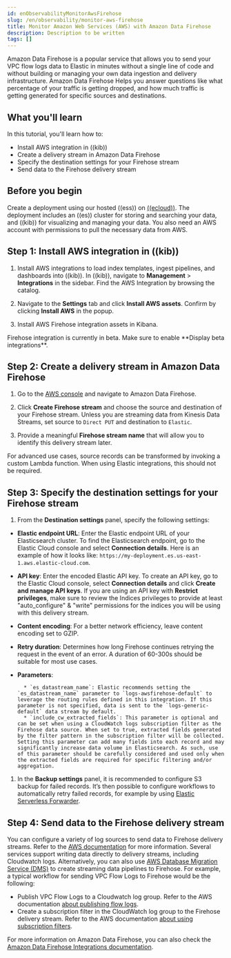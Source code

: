 ```yaml
---
id: enObservabilityMonitorAwsFirehose
slug: /en/observability/monitor-aws-firehose
title: Monitor Amazon Web Services (AWS) with Amazon Data Firehose
description: Description to be written
tags: []
---
```


<div id="monitor-aws-firehose"></div>

Amazon Data Firehose is a popular service that allows you to send your VPC flow logs data to Elastic in minutes without a single line of code and without building or managing your own data ingestion and delivery infrastructure. Amazon Data Firehose Helps you answer questions like what percentage of your traffic is getting dropped, and how much traffic is getting generated for specific sources and destinations.

<div id="aws-elastic-firehose-what-you-learn"></div>

## What you'll learn

In this tutorial, you'll learn how to:

- Install AWS integration in ((kib))
- Create a delivery stream in Amazon Data Firehose
- Specify the destination settings for your Firehose stream
- Send data to the Firehose delivery stream

<div id="aws-elastic-firehose-before-you-begin"></div>

## Before you begin

Create a deployment using our hosted ((ess)) on [((ecloud))](((ess-trial))).
The deployment includes an ((es)) cluster for storing and searching your data, and ((kib)) for visualizing and managing your data. You also need an AWS account with permissions to pull the necessary data from AWS.

<div id="firehose-step-one"></div>

## Step 1: Install AWS integration in ((kib))

1. Install AWS integrations to load index templates, ingest pipelines, and dashboards into ((kib)). In ((kib)), navigate to **Management** > **Integrations** in the sidebar. Find the AWS Integration by browsing the catalog.

1. Navigate to the **Settings** tab and click **Install AWS assets**. Confirm by clicking **Install AWS** in the popup.

1. Install AWS Firehose integration assets in Kibana.

<DocCallOut title="Note">
Firehose integration is currently in beta. Make sure to enable **Display beta integrations**.
</DocCallOut>

<div id="firehose-step-two"></div>

## Step 2: Create a delivery stream in Amazon Data Firehose

1. Go to the [AWS console](https://console.aws.amazon.com/) and navigate to Amazon Data Firehose.

1. Click **Create Firehose stream** and choose the source and destination of your Firehose stream. Unless you are streaming data from Kinesis Data Streams, set source to `Direct PUT` and destination to `Elastic`.

1. Provide a meaningful **Firehose stream name** that will allow you to identify this delivery stream later.

<DocCallOut title="Note">
For advanced use cases, source records can be transformed by invoking a custom Lambda function. When using Elastic integrations, this should not be required.
</DocCallOut>

<div id="firehose-step-three"></div>

## Step 3: Specify the destination settings for your Firehose stream

1. From the **Destination settings** panel, specify the following settings:

* **Elastic endpoint URL**: Enter the Elastic endpoint URL of your Elasticsearch cluster. To find the Elasticsearch endpoint, go to the Elastic Cloud console and select **Connection details**. Here is an example of how it looks like: `https://my-deployment.es.us-east-1.aws.elastic-cloud.com`.

* **API key**: Enter the encoded Elastic API key. To create an API key, go to the Elastic Cloud console, select **Connection details** and click **Create and manage API keys**. If you are using an API key with **Restrict privileges**, make sure to review the Indices privileges to provide at least "auto_configure" & "write" permissions for the indices you will be using with this delivery stream.

* **Content encoding**: For a better network efficiency, leave content encoding set to GZIP.

* **Retry duration**: Determines how long Firehose continues retrying the request in the event of an error. A duration of 60-300s should be suitable for most use cases.

* **Parameters**:

        * `es_datastream_name`: Elastic recommends setting the `es_datastream_name` parameter to `logs-awsfirehose-default` to leverage the routing rules defined in this integration. If this parameter is not specified, data is sent to the `logs-generic-default` data stream by default.
        * `include_cw_extracted_fields`: This parameter is optional and can be set when using a CloudWatch logs subscription filter as the Firehose data source. When set to true, extracted fields generated by the filter pattern in the subscription filter will be collected. Setting this parameter can add many fields into each record and may significantly increase data volume in Elasticsearch. As such, use of this parameter should be carefully considered and used only when the extracted fields are required for specific filtering and/or aggregation.

1. In the **Backup settings** panel, it is recommended to configure S3 backup for failed records. It’s then possible to configure workflows to automatically retry failed records, for example by using [Elastic Serverless Forwarder](((esf-ref))/aws-elastic-serverless-forwarder.html).

<div id="firehose-step-four"></div>

## Step 4: Send data to the Firehose delivery stream

You can configure a variety of log sources to send data to Firehose delivery streams. Refer to the [AWS documentation](https://docs.aws.amazon.com/firehose/latest/dev/basic-write.html) for more information.
Several services support writing data directly to delivery streams, including Cloudwatch logs. Alternatively, you can also use [AWS Database Migration Service (DMS)](https://aws.amazon.com/dms/) to create streaming data pipelines to Firehose.
For example, a typical workflow for sending VPC Flow Logs to Firehose would be the following:

- Publish VPC Flow Logs to a Cloudwatch log group. Refer to the AWS documentation [about publishing flow logs](https://docs.aws.amazon.com/vpc/latest/userguide/flow-logs-cwl.html).
- Create a subscription filter in the CloudWatch log group to the Firehose delivery stream. Refer to the AWS documentation [about using subscription filters](https://docs.aws.amazon.com/AmazonCloudWatch/latest/logs/SubscriptionFilters.html#FirehoseExample).

For more information on Amazon Data Firehose, you can also check the [Amazon Data Firehose Integrations documentation](https://docs.elastic.co/integrations/awsfirehose).

